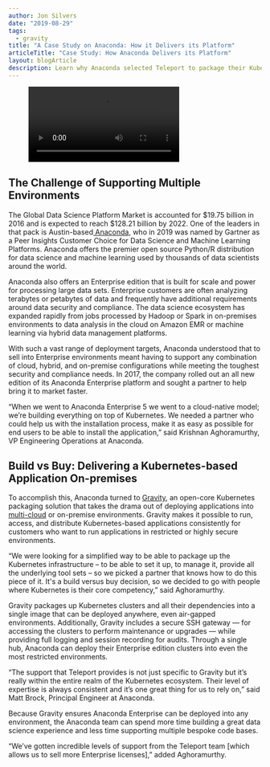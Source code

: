 ```yaml
---
author: Jon Silvers
date: "2019-08-29"
tags:
  - gravity
title: "A Case Study on Anaconda: How it Delivers its Platform"
articleTitle: "Case Study: How Anaconda Delivers its Platform"
layout: blogArticle
description: Learn why Anaconda selected Teleport to package their Kubernetes-based application to Enterprise customers.
---
```



<figure>
  <Video src="https://www.youtube.com/embed/WspsicD8zD8?rel=0" marginTop={["auto", "-60px"]} frameborder="0" allow="accelerometer; autoplay; encrypted-media; gyroscope; picture-in-picture" allowfullscreen/>
  <figcaption>Learn how Teleport helped Gladly secure cloud-native systems.</figcaption>
</figure>

## The Challenge of Supporting Multiple Environments

The Global Data Science Platform Market is accounted for $19.75 billion in 2016 and is expected to reach $128.21 billion by 2022. One of the leaders in that pack is Austin-based[ Anaconda](https://www.anaconda.com), who in 2019 was named by Gartner as a Peer Insights Customer Choice for Data Science and Machine Learning Platforms. Anaconda offers the premier open source Python/R distribution for data science and machine learning used by thousands of data scientists around the world.

Anaconda also offers an Enterprise edition that is built for scale and power for processing large data sets. Enterprise customers are often analyzing terabytes or petabytes of data and frequently have additional requirements around data security and compliance. The data science ecosystem has expanded rapidly from jobs processed by Hadoop or Spark in on-premises environments to data analysis in the cloud on Amazon EMR or machine learning via hybrid data management platforms.

With such a vast range of deployment targets, Anaconda understood that to sell into Enterprise environments meant having to support any combination of cloud, hybrid, and on-premise configurations while meeting the toughest security and compliance needs. In 2017, the company rolled out an all new edition of its Anaconda Enterprise platform and sought a partner to help bring it to market faster.

“When we went to Anaconda Enterprise 5 we went to a cloud-native model; we’re building everything on top of Kubernetes. We needed a partner who could help us with the installation process, make it as easy as possible for end users to be able to install the application,” said Krishnan Aghoramurthy, VP Engineering Operations at Anaconda.

<EmailSubscribeViolet />

## Build vs Buy: Delivering a Kubernetes-based Application On-premises

To accomplish this, Anaconda turned to [Gravity](/), an open-core Kubernetes packaging solution that takes the drama out of deploying applications into [multi-cloud](https://goteleport.com/features/) or on-premise environments.  Gravity makes it possible to run, access, and distribute Kubernetes-based applications consistently for customers who want to run applications in restricted or highly secure environments.

“We were looking for a simplified way to be able to package up the Kubernetes infrastructure – to be able to set it up, to manage it, provide all the underlying tool sets – so we picked a partner that knows how to do this piece of it. It's a build versus buy decision, so we decided to go with people where Kubernetes is their core competency,” said Aghoramurthy.

Gravity packages up Kubernetes clusters and all their dependencies into a single image that can be deployed anywhere, even air-gapped environments. Additionally, Gravity includes a secure SSH gateway — for accessing the clusters to perform maintenance or upgrades — while providing full logging and session recording for audits. Through a single hub, Anaconda can deploy their Enterprise edition clusters into even the most restricted environments.

“The support that Teleport provides is not just specific to Gravity but it’s really within the entire realm of the Kubernetes ecosystem. Their level of expertise is always consistent and it’s one great thing for us to rely on,” said Matt Brock, Principal Engineer at Anaconda.

Because Gravity ensures Anaconda Enterprise can be deployed into any environment, the Anaconda team can spend more time building a great data science experience and less time supporting multiple bespoke code bases.

“We’ve gotten incredible levels of support from the Teleport team [which allows us to sell more Enterprise licenses],” added Aghoramurthy.
